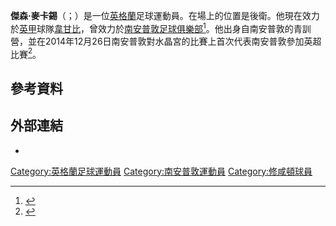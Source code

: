 {{noteTA
|G1=football
|G2=uefa
|G3=EPL
}}

'''傑森·麥卡錫'''（{{lang-en|Jason McCarthy}}；{{bd|1995年|11月7日}}）是一位[[英格蘭|英格蘭]]足球運動員。在場上的位置是後衛。他現在效力於[[英甲|英甲]]球隊[[韋康比流浪者足球俱樂部|韋甘比]]，曾效力於[[南安普敦足球俱樂部|南安普敦足球俱樂部]]<ref name="soccerway">{{cite web|url=http://int.soccerway.com/players/jason-mccarthy/315556/|title=J. McCarthy: Profile|publisher=soccerway.com|accessdate=27 December 2014|archive-date=2019-12-16|archive-url=https://web.archive.org/web/20191216052638/https://int.soccerway.com/players/jason-mccarthy/315556/|dead-url=no}}</ref>。他出身自南安普敦的青訓營，並在2014年12月26日南安普敦對水晶宮的比賽上首次代表南安普敦參加英超比賽<ref name="soccerway2">{{cite web|url=http://int.soccerway.com/matches/2014/12/26/england/premier-league/crystal-palace-fc/southampton-fc/1703841|title=Crystal Palace 0 – 1 Southampton|date=26 December 2014|publisher=soccerway.com|accessdate=27 December 2014|archive-date=2017-07-04|archive-url=https://web.archive.org/web/20170704063014/http://int.soccerway.com/matches/2014/12/26/england/premier-league/crystal-palace-fc/southampton-fc/1703841/|dead-url=no}}</ref>。
==參考資料==
{{Reflist}}

==外部連結==
*{{soccerbase|id=72638}}

{{DEFAULTSORT:McCarthy, Jason}}
[[Category:英格蘭足球運動員|Category:英格蘭足球運動員]]
[[Category:南安普敦運動員|Category:南安普敦運動員]]
[[Category:修咸頓球員|Category:修咸頓球員]]